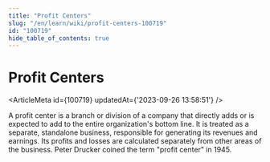 ```yaml
---
title: "Profit Centers"
slug: "/en/learn/wiki/profit-centers-100719"
id: "100719"
hide_table_of_contents: true
---
```



# Profit Centers

<ArticleMeta id={100719} updatedAt={'2023-09-26 13:58:51'} />
<div className='border-solid border-b border-t-0 my-4 border-[var(--ifm-color-gray-300)]' />

A profit center is a branch or division of a company that directly adds or is expected to add to the entire organization's bottom line. It is treated as a separate, standalone business, responsible for generating its revenues and earnings. Its profits and losses are calculated separately from other areas of the business. Peter Drucker coined the term "profit center" in 1945.
